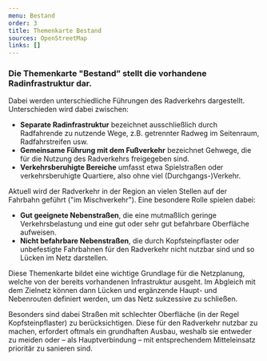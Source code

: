 ```yaml
---
menu: Bestand
order: 3
title: Themenkarte Bestand
sources: OpenStreetMap
links: []
---
```

### Die Themenkarte "Bestand” stellt die vorhandene Radinfrastruktur dar.&#x20;

Dabei werden unterschiedliche Führungen des Radverkehrs dargestellt. Unterschieden wird dabei zwischen:

* **Separate Radinfrastruktur** bezeichnet ausschließlich durch Radfahrende zu nutzende Wege, z.B. getrennter Radweg im Seitenraum, Radfahrstreifen usw.
* **Gemeinsame Führung mit dem Fußverkehr** bezeichnet Gehwege, die für die Nutzung des Radverkehrs freigegeben sind.
* **Verkehrsberuhigte Bereiche** umfasst etwa Spielstraßen oder verkehrsberuhigte Quartiere, also ohne viel (Durchgangs-)Verkehr.

Aktuell wird der Radverkehr in der Region an vielen Stellen auf der Fahrbahn geführt ("im Mischverkehr"). Eine besondere Rolle spielen dabei:&#x20;

* **Gut geeignete Nebenstraßen**, die eine mutmaßlich geringe Verkehrsbelastung und eine gut oder sehr gut befahrbare Oberfläche aufweisen.&#x20;
* **Nicht befahrbare Nebenstraßen**, die durch Kopfsteinpflaster oder unbefestigte Fahrbahnen für den Radverkehr nicht nutzbar sind und so Lücken im Netz darstellen.&#x20;

Diese Themenkarte bildet eine wichtige Grundlage für die Netzplanung, welche von der bereits vorhandenen Infrastruktur ausgeht. Im Abgleich mit dem Zielnetz können dann Lücken und ergänzende Haupt- und Nebenrouten definiert werden, um das Netz sukzessive zu schließen.&#x20;

Besonders sind dabei Straßen mit schlechter Oberfläche (in der Regel Kopfsteinpflaster) zu berücksichtigen. Diese für den Radverkehr nutzbar zu machen, erfordert oftmals ein grundhaften Ausbau, weshalb sie entweder zu meiden oder – als Hauptverbindung – mit entsprechendem Mitteleinsatz prioritär zu sanieren sind.&#x20;
